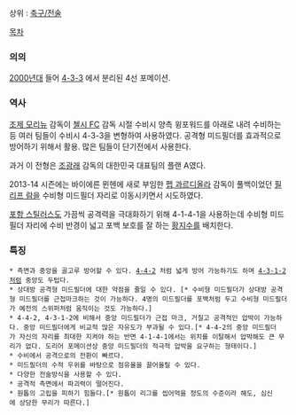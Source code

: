 상위 : [[축구/전술]]

[[목차]]

=== 의의 ===
[[2000년대]] 들어 [[4-3-3]] 에서 분리된 4선 포메이션.

=== 역사 ===
[[조제 모리뉴]] 감독이 [[첼시 FC]] 감독 시절 수비시 양측 윙포워드를 아래로 내려 수비하는 등 여러 팀들이 수비시 4-3-3을 변형하여 사용하였다. 공격형 미드필더를 효과적으로 방어하기 위해서 활용. 많은 팀들이 단기전에서 사용한다.

과거 이 전형은 [[조광래]] 감독의 대한민국 대표팀의 플랜 A였다.

2013-14 시즌에는 바이에른 뮌헨에 새로 부임한 [[펩 과르디올라]] 감독이 풀백이었던 [[필리프 람]]을 수비형 미드필더 자리로 이동시키면서 시도하였다.

[[포항 스틸러스]]도 가끔씩 공격력을 극대화하기 위해 4-1-4-1을 사용하는데 수비형 미드필더 자리에 수비 반경이 넓고 포백 보호를 잘 하는 [[황지수]]를 배치한다.

=== 특징 ===
 * 측면과 중앙을 골고루 방어할 수 있다. [[4-4-2]] 처럼 넓게 방어 가능하기도 하며 [[4-3-1-2]]처럼 중앙도 두텁다.
 * 상대방 공격형 미드필더에 대한 약점을 줄일 수 있다. [* 수비형 미드필더가 상대방 공격형 미드필더를 근접마크하는 것이 가능하다. 4명의 미드필더를 포백처럼 두고 수비형 미드필더가 예전의 스위퍼처럼 움직이는 것도 가능하다.]
 * 4-4-2, 4-3-1-2에 비해서 중앙 미드필더가 근접 마크, 거칠고 공격적인 압박이 가능하다. 중앙 미드필더에게 비교적 많은 자유도가 부과될 수 있다.[* 4-4-2의 중앙 미드필더가 자신의 자리를 최대한 지켜야 하는 반면 4-1-4-1에서는 위치를 이탈해서 압박해도 큰 무리가 없다. 도리어 포메이션상 중앙 미드필더의 적극적 압박을 요구하는 형태이다.]
 * 수비에서 공격으로의 전환이 빠르다.
 * 미드필더의 수적 우위를 바탕으로 점유율을 끌어올릴 수 있다.
 * 다양한 전술방식을 사용할 수 있다.
 * 공격적 측면에서 파괴력이 떨어진다.
 * 원톱의 고립을 피하기 힘들다.[* 원톱이 리그를 씹어먹을 정도의 수준이라 해도, 심신에 상당한 무리가 따른다.]
